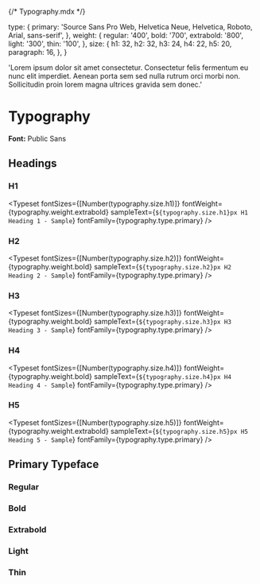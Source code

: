 {/* Typography.mdx */}


<Meta title="Typography" />

  type: {
    primary:
      'Source Sans Pro Web, Helvetica Neue, Helvetica, Roboto, Arial, sans-serif',
  },
  weight: {
    regular: '400',
    bold: '700',
    extrabold: '800',
    light: '300',
    thin: '100',
  },
  size: {
    h1: 32,
    h2: 32,
    h3: 24,
    h4: 22,
    h5: 20,
    paragraph: 16,
  },
}

  'Lorem ipsum dolor sit amet consectetur. Consectetur felis fermentum eu nunc elit imperdiet. Aenean porta sem sed nulla rutrum orci morbi non. Sollicitudin proin lorem magna ultrices gravida sem donec.'

# Typography

**Font:** Public Sans

## Headings

### H1

<Typeset
  fontSizes={[Number(typography.size.h1)]}
  fontWeight={typography.weight.extrabold}
  sampleText={`${typography.size.h1}px H1 Heading 1 - Sample`}
  fontFamily={typography.type.primary}
/>

### H2

<Typeset
  fontSizes={[Number(typography.size.h2)]}
  fontWeight={typography.weight.bold}
  sampleText={`${typography.size.h2}px H2 Heading 2 - Sample`}
  fontFamily={typography.type.primary}
/>

### H3

<Typeset
  fontSizes={[Number(typography.size.h3)]}
  fontWeight={typography.weight.bold}
  sampleText={`${typography.size.h3}px H3 Heading 3 - Sample`}
  fontFamily={typography.type.primary}
/>

### H4

<Typeset
  fontSizes={[Number(typography.size.h4)]}
  fontWeight={typography.weight.bold}
  sampleText={`${typography.size.h4}px H4 Heading 4 - Sample`}
  fontFamily={typography.type.primary}
/>

### H5

<Typeset
  fontSizes={[Number(typography.size.h5)]}
  fontWeight={typography.weight.extrabold}
  sampleText={`${typography.size.h5}px H5 Heading 5 - Sample`}
  fontFamily={typography.type.primary}
/>

## Primary Typeface

### Regular

<Typeset
  fontSizes={[Number(typography.size.paragraph)]}
  fontWeight={typography.weight.regular}
  sampleText={SampleText}
  fontFamily={typography.type.primary}
/>

### Bold

<Typeset
  fontSizes={[Number(typography.size.paragraph)]}
  fontWeight={typography.weight.bold}
  sampleText={SampleText}
  fontFamily={typography.type.primary}
/>

### Extrabold

<Typeset
  fontSizes={[Number(typography.size.paragraph)]}
  fontWeight={typography.weight.extrabold}
  sampleText={SampleText}
  fontFamily={typography.type.primary}
/>

### Light

<Typeset
  fontSizes={[Number(typography.size.paragraph)]}
  fontWeight={typography.weight.light}
  sampleText={SampleText}
  fontFamily={typography.type.primary}
/>

### Thin

<Typeset
  fontSizes={[Number(typography.size.paragraph)]}
  fontWeight={typography.weight.thin}
  sampleText={SampleText}
  fontFamily={typography.type.primary}
/>
